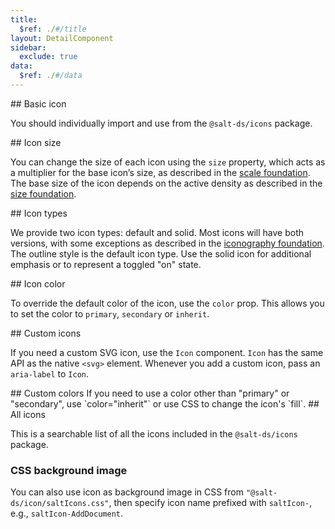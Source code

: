 ```yaml
---
title:
  $ref: ./#/title
layout: DetailComponent
sidebar:
  exclude: true
data:
  $ref: ./#/data
---
```


<LivePreviewControls>
<LivePreview componentName="icon" exampleName="BasicIcon">
## Basic icon

You should individually import and use from the `@salt-ds/icons`
package.

</LivePreview>
<LivePreview componentName="icon" exampleName="IconSize">
## Icon size

You can change the size of each icon using the `size` property, which acts as a multiplier for the base icon’s size, as described in the [scale foundation](/salt/foundations/scale). The base size of the icon depends on the active density as described in the [size foundation](/salt/foundations/size).

</LivePreview>
<LivePreview componentName="icon" exampleName="IconTypes">
## Icon types

We provide two icon types: default and solid. Most icons will have both versions, with some exceptions as described in the [iconography foundation](/salt/foundations/iconography). The outline style is the default icon type. Use the solid icon for additional emphasis or to represent a toggled "on" state.

</LivePreview>
<LivePreview componentName="icon" exampleName="IconColor">
## Icon color

To override the default color of the icon, use the `color` prop. This allows you to set the color to `primary`, `secondary` or `inherit`.

</LivePreview>
<LivePreview componentName="icon" exampleName="CustomIcon">
## Custom icons

If you need a custom SVG icon, use the `Icon` component. `Icon` has the same API as the native `<svg>` element. Whenever you add a custom icon, pass an `aria-label` to `Icon`.

</LivePreview>
<LivePreview componentName="icon" exampleName="CustomColors">
## Custom colors
If you need to use a color other than "primary" or "secondary", use `color="inherit"` or use CSS to change the icon's `fill`.

</LivePreview>
<LivePreview componentName="icon" exampleName="AllIcons">
## All icons

This is a searchable list of all the icons included in the `@salt-ds/icons` package.

</LivePreview>
<LivePreview componentName="icon" exampleName="CssBackgroundImage">

### CSS background image

You can also use icon as background image in CSS from `"@salt-ds/icon/saltIcons.css"`, then specify icon name prefixed with `saltIcon-`, e.g., `saltIcon-AddDocument`.

</LivePreview>
</LivePreviewControls>
